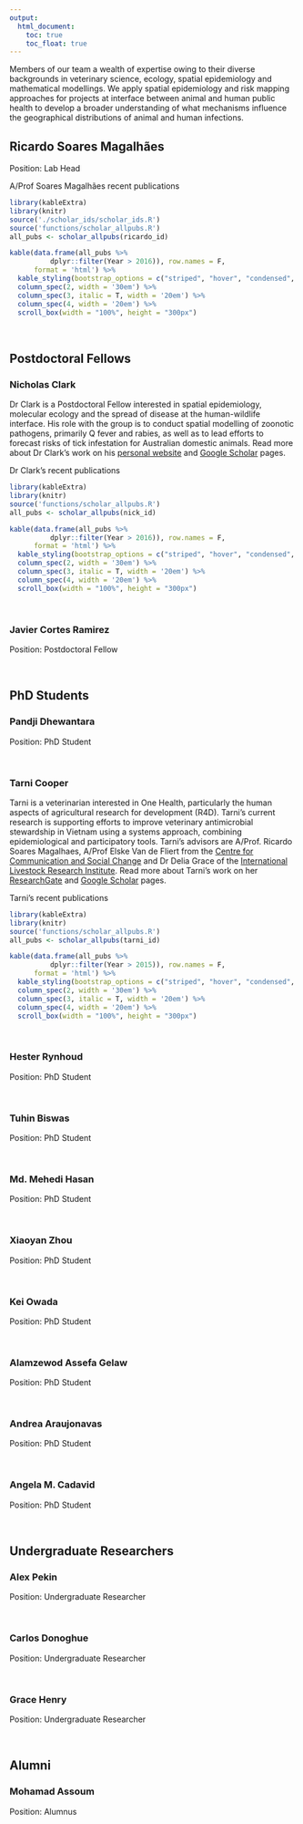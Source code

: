```yaml
---
output:
  html_document: 
    toc: true
    toc_float: true
---
```


<link rel="stylesheet" href="styles.css" type="text/css">

Members of our team a wealth of expertise owing to their diverse backgrounds in veterinary science, ecology, spatial epidemiology and mathematical modellings. We apply spatial epidemiology and risk mapping approaches for projects at interface between animal and human public health to develop a broader understanding of what mechanisms influence the geographical distributions of animal and human infections.

## Ricardo Soares Magalhães 
Position: Lab Head

A/Prof Soares Magalhães recent publications
```r
library(kableExtra)
library(knitr)
source('./scholar_ids/scholar_ids.R')
source('functions/scholar_allpubs.R')
all_pubs <- scholar_allpubs(ricardo_id)
```

```r
kable(data.frame(all_pubs %>%
          dplyr::filter(Year > 2016)), row.names = F,
      format = 'html') %>%
  kable_styling(bootstrap_options = c("striped", "hover", "condensed", "responsive")) %>%
  column_spec(2, width = '30em') %>%
  column_spec(3, italic = T, width = '20em') %>%
  column_spec(4, width = '20em') %>%
  scroll_box(width = "100%", height = "300px")
```
<br>

## Postdoctoral Fellows
### Nicholas Clark
Dr Clark is a Postdoctoral Fellow interested in spatial epidemiology, molecular ecology and the spread of disease at the human-wildlife interface. His role with the group is to conduct spatial modelling of zoonotic pathogens, primarily Q fever and rabies, as well as to lead efforts to forecast risks of tick infestation for Australian domestic animals. Read more about Dr Clark's work on his [personal website](https://nicholasjclark.weebly.com/) and [Google Scholar](https://scholar.google.com.au/citations?user=5bO9uxEAAAAJ&hl=en) pages.
  
Dr Clark's recent publications
```r
library(kableExtra)
library(knitr)
source('functions/scholar_allpubs.R')
all_pubs <- scholar_allpubs(nick_id)
```

```r
kable(data.frame(all_pubs %>%
          dplyr::filter(Year > 2016)), row.names = F,
      format = 'html') %>%
  kable_styling(bootstrap_options = c("striped", "hover", "condensed", "responsive")) %>%
  column_spec(2, width = '30em') %>%
  column_spec(3, italic = T, width = '20em') %>%
  column_spec(4, width = '20em') %>%
  scroll_box(width = "100%", height = "300px")
```
<br>

### Javier Cortes Ramirez
Position:  Postdoctoral Fellow

<br>

## PhD Students
### Pandji Dhewantara 
Position: PhD Student

<br>

### Tarni Cooper
Tarni is a veterinarian interested in One Health, particularly the human aspects of agricultural research for development (R4D). Tarni’s current research is supporting efforts to improve veterinary antimicrobial stewardship in Vietnam using a systems approach, combining epidemiological and participatory tools. Tarni’s advisors are A/Prof. Ricardo Soares Magalhaes, A/Prof Elske Van de Fliert from the [Centre for Communication and Social Change](http://www.uq.edu.au/ccsc/) and Dr Delia Grace of the [International Livestock Research Institute](https://www.ilri.org/). Read more about Tarni's work on her [ResearchGate](https://www.researchgate.net/profile/Tarni_Cooper) and [Google Scholar](https://scholar.google.com.au/citations?user=yZ2YwK8AAAAJ&hl=en) pages.

Tarni's recent publications
```r
library(kableExtra)
library(knitr)
source('functions/scholar_allpubs.R')
all_pubs <- scholar_allpubs(tarni_id)
```

```r
kable(data.frame(all_pubs %>%
          dplyr::filter(Year > 2015)), row.names = F,
      format = 'html') %>%
  kable_styling(bootstrap_options = c("striped", "hover", "condensed", "responsive")) %>%
  column_spec(2, width = '30em') %>%
  column_spec(3, italic = T, width = '20em') %>%
  column_spec(4, width = '20em') %>%
  scroll_box(width = "100%", height = "300px")
```
<br>

### Hester Rynhoud
Position: PhD Student

<br>

### Tuhin Biswas
Position: PhD Student

<br>

### Md. Mehedi Hasan
Position: PhD Student

<br>

### Xiaoyan Zhou
Position: PhD Student

<br>

### Kei Owada
Position: PhD Student

<br>

### Alamzewod Assefa Gelaw
Position: PhD Student

<br>

### Andrea Araujonavas
Position: PhD Student

<br>

### Angela M. Cadavid
Position: PhD Student

<br>

## Undergraduate Researchers
### Alex Pekin 
Position: Undergraduate Researcher

<br>

### Carlos Donoghue
Position: Undergraduate Researcher

<br>

### Grace Henry
Position: Undergraduate Researcher

<br>

## Alumni
### Mohamad Assoum 
Position: Alumnus



